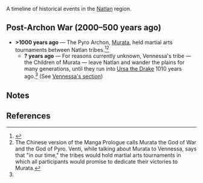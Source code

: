 {{RegionTabs}}
{{See also|Timeline}}
A timeline of historical events in the [[Natlan]] region.
<!--{{Transclude|section=1|Timeline|TimelineNote}}-->

==Post-Archon War (2000–500 years ago)==
* '''>1000 years ago''' ― The Pyro Archon, [[Murata]], held martial arts tournaments between Natlan tribes.<ref name="MNG - P">{{Ref/Manga|0}}</ref><ref group="Note">The Chinese version of the Manga Prologue calls Murata the God of War and the God of Pyro. Venti, while talking about Murata to Vennessa, says that "in our time," the tribes would hold martial arts tournaments in which all participants would promise to dedicate their victories to Murata.</ref>
** '''? years ago''' ― For reasons currently unknown, Vennessa's tribe &mdash; the Children of Murata &mdash; leave Natlan and wander the plains for many generations, until they run into [[Ursa the Drake]] 1010 years ago.<ref name="MNG - P" /> (See [[Timeline#Vennessa|Vennessa's section]])

==Notes==
{{Reflist|note=1}}
<!--
===Lore Discrepancies===
{{Reflist|group=Lore Discrepancy}}
===Translation Notes===
{{Reflist|group=Translation Note}}
===Editors' Assumptions===
{{Reflist|group=Assumption}} -->

==References==
{{Reflist}}